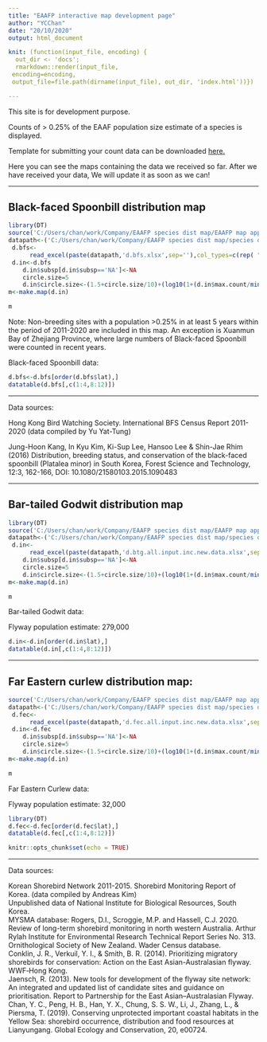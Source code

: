 ```yaml
---
title: "EAAFP interactive map development page"
author: "YCChan"
date: "20/10/2020"
output: html_document

knit: (function(input_file, encoding) {
  out_dir <- 'docs';
  rmarkdown::render(input_file,
 encoding=encoding,
 output_file=file.path(dirname(input_file), out_dir, 'index.html'))})

---
```

This site is for development purpose.

Counts of > 0.25% of the EAAF population size estimate of a species is displayed.

Template for submitting your count data can be downloaded [here.](https://github.com/chanyingchi/EAAFPmap.develop/raw/master/count.data.submit.template.xlsx)


Here you can see the maps containing the data we received so far. After we have received your data, We will update it as soon as we can!

***
## Black-faced Spoonbill distribution map

```r
library(DT)
source('C:/Users/chan/work/Company/EAAFP species dist map/EAAFP map app/server.R')
datapath<-('C:/Users/chan/work/Company/EAAFP species dist map/species dist data/')
 d.bfs<-
      read_excel(paste(datapath,'d.bfs.xlsx',sep=''),col_types=c(rep( "guess",3),'text',rep( "guess",8)))
 d.in<-d.bfs
    d.in$subsp[d.in$subsp=='NA']<-NA
    circle.size=5
    d.in$circle.size<-(1.5+circle.size/10)+(log10(1+(d.in$max.count/min(d.in$max.count))*5)*(1+circle.size/8))
m<-make.map(d.in)

```

```r
m
```
Note: Non-breeding sites with a population >0.25% in at least 5 years within the period of 2011-2020 are included in this map. An exception is Xuanmun Bay of Zhejiang Province, where large numbers of Black-faced Spoonbill were counted in recent years.


Black-faced Spoonbill data:

```r

d.bfs<-d.bfs[order(d.bfs$lat),]
datatable(d.bfs[,c(1:4,8:12)])
```
***
Data sources:

Hong Kong Bird Watching Society. International BFS Census Report 2011-2020 (data compiled by Yu Yat-Tung)

Jung-Hoon Kang, In Kyu Kim, Ki-Sup Lee, Hansoo Lee & Shin-Jae Rhim (2016) Distribution, breeding status, and conservation of the black-faced spoonbill (Platalea minor) in South Korea, Forest Science and Technology, 12:3, 162-166, DOI:
10.1080/21580103.2015.1090483

***

## Bar-tailed Godwit distribution map

```r
library(DT)
source('C:/Users/chan/work/Company/EAAFP species dist map/EAAFP map app/server.R')
datapath<-('C:/Users/chan/work/Company/EAAFP species dist map/species dist data/')
 d.in<-
      read_excel(paste(datapath,'d.btg.all.input.inc.new.data.xlsx',sep=''),col_types=c(rep( "guess",2),'numeric','text',rep( "guess",8)))
    d.in$subsp[d.in$subsp=='NA']<-NA
    circle.size=5
    d.in$circle.size<-(1.5+circle.size/10)+(log10(1+(d.in$max.count/min(d.in$max.count))*5)*(1+circle.size/8))
m<-make.map(d.in)

```

```r
m
```


Bar-tailed Godwit data:

Flyway population estimate: 279,000

```r

d.in<-d.in[order(d.in$lat),]
datatable(d.in[,c(1:4,8:12)])
```


***

## Far Eastern curlew distribution map:

```r
source('C:/Users/chan/work/Company/EAAFP species dist map/EAAFP map app/server.R')
datapath<-('C:/Users/chan/work/Company/EAAFP species dist map/species dist data/')
 d.fec<-
      read_excel(paste(datapath,'d.fec.all.input.inc.new.data.xlsx',sep=''),col_types=c(rep( "guess",2),'numeric','text',rep( "guess",8)))
 d.in<-d.fec
    d.in$subsp[d.in$subsp=='NA']<-NA
    circle.size=5
    d.in$circle.size<-(1.5+circle.size/10)+(log10(1+(d.in$max.count/min(d.in$max.count))*5)*(1+circle.size/8))
m<-make.map(d.in)

```

```r
m
```

Far Eastern Curlew data:

Flyway population estimate: 32,000
```r
library(DT)
d.fec<-d.fec[order(d.fec$lat),]
datatable(d.fec[,c(1:4,8:12)])
```

```r
knitr::opts_chunk$set(echo = TRUE)
```

***
Data sources:

Korean Shorebird Network 2011-2015. Shorebird Monitoring Report of Korea. (data compiled by Andreas Kim)
<br>
Unpublished data of National Institute for Biological Resources, South Korea.
<br>
MYSMA database: Rogers, D.I., Scroggie, M.P. and Hassell, C.J. 2020. Review of long-term shorebird monitoring in north western Australia. Arthur Rylah Institute for Environmental Research Technical Report Series No. 313.
<br>
Ornithological Society of New Zealand. Wader Census database.
<br>
Conklin, J. R., Verkuil, Y.	I., & Smith, B. R. (2014).	Prioritizing migratory shorebirds for conservation: Action on the East Asian-Australasian flyway. WWF‐Hong Kong.
<br>
Jaensch, R. (2013). New tools for development of the flyway site network: An integrated and updated list of candidate sites and guidance on prioritisation. Report to Partnership for the East Asian–Australasian Flyway.
<br>
Chan, Y. C., Peng, H. B., Han, Y. X., Chung, S. S. W., Li, J., Zhang, L., & Piersma, T. (2019). Conserving unprotected important coastal habitats in the Yellow Sea: shorebird occurrence, distribution and food resources at Lianyungang. Global Ecology and Conservation, 20, e00724.
